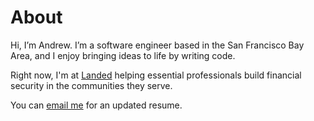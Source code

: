 # About

Hi, I’m Andrew. I’m a software engineer based in the San Francisco Bay Area, and I enjoy bringing ideas to life by writing code.

Right now, I'm at [Landed](https://landed.com) helping essential professionals build financial security in the communities they serve.

You can [email me](mailto:hello@andrewho.me) for an updated resume.
